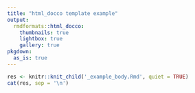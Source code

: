 ```yaml
---
title: "html_docco template example"
output:
  rmdformats::html_docco:
    thumbnails: true
    lightbox: true
    gallery: true
pkgdown:
  as_is: true    
---
```



```r
res <- knitr::knit_child('_example_body.Rmd', quiet = TRUE)
cat(res, sep = '\n')
```

